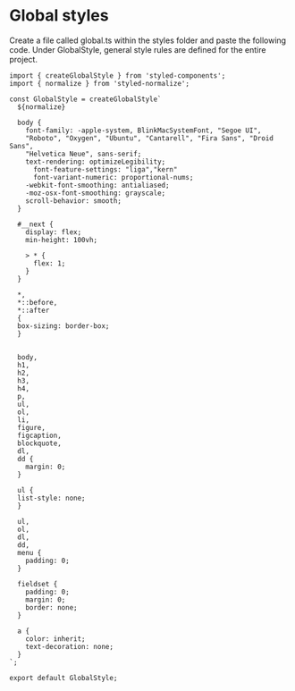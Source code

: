 # Global styles

Create a file called global.ts within the styles folder and paste the following code. Under GlobalStyle, general style rules are defined for the entire project.

```
import { createGlobalStyle } from 'styled-components';
import { normalize } from 'styled-normalize';

const GlobalStyle = createGlobalStyle`
  ${normalize}

  body {
    font-family: -apple-system, BlinkMacSystemFont, "Segoe UI",
    "Roboto", "Oxygen", "Ubuntu", "Cantarell", "Fira Sans", "Droid Sans",
    "Helvetica Neue", sans-serif;
    text-rendering: optimizeLegibility;
	  font-feature-settings: "liga","kern"
	  font-variant-numeric: proportional-nums;
    -webkit-font-smoothing: antialiased;
    -moz-osx-font-smoothing: grayscale;
    scroll-behavior: smooth;
  }

  #__next {
    display: flex;
    min-height: 100vh;

    > * {
      flex: 1;
    }
  }

  *,
  *::before,
  *::after
  {
  box-sizing: border-box;
  }


  body,
  h1,
  h2,
  h3,
  h4,
  p,
  ul,
  ol,
  li,
  figure,
  figcaption,
  blockquote,
  dl,
  dd {
    margin: 0;
  }

  ul {
  list-style: none;
  }

  ul,
  ol,
  dl,
  dd,
  menu {
    padding: 0;
  }

  fieldset {
    padding: 0;
    margin: 0;
    border: none;
  }

  a {
    color: inherit;
    text-decoration: none;
  }
`;

export default GlobalStyle;
```

